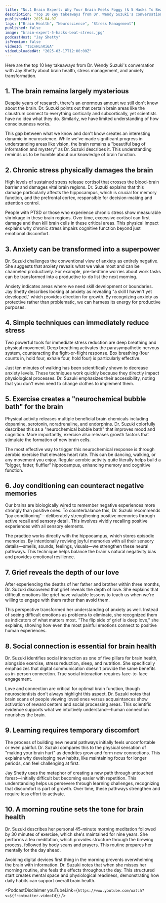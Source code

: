 ```yaml
---
title: "No.1 Brain Expert: Why Your Brain Feels Foggy (& 5 Hacks To Beat Stress )"
description: "Top 10 key takeaways from Dr. Wendy Suzuki's conversation with Jay Shetty about brain health, stress management, and anxiety transformation."
publishedAt: 2025-04-07
tags: ["Brain Health", "Neuroscience", "Stress Management"]
published: false
image: "brain-expert-5-hacks-beat-stress.jpg"
podcastHost: "Jay Shetty"
isPremium: false
videoId: "tSIvHLnRi6A"
videoUploadedAt: "2025-03-17T12:00:00Z"
---
```



<PodcastSummaryPageLayout frontmatter={frontmatter}>

Here are the top 10 key takeaways from Dr. Wendy Suzuki's conversation with Jay Shetty about brain health, stress management, and anxiety transformation.

## 1. The brain remains largely mysterious

Despite years of research, there's an enormous amount we still don't know about the brain. Dr. Suzuki points out that certain brain areas like the claustrum connect to everything cortically and subcortically, yet scientists have no idea what they do. Similarly, we have limited understanding of how consciousness works.

This gap between what we know and don't know creates an interesting dynamic in neuroscience. While we've made significant progress in understanding areas like vision, the brain remains a "beautiful bag of information and mystery" as Dr. Suzuki describes it. This understanding reminds us to be humble about our knowledge of brain function.

## 2. Chronic stress physically damages the brain

High levels of sustained stress release cortisol that crosses the blood-brain barrier and damages vital brain regions. Dr. Suzuki explains that this damage particularly affects the hippocampus, which is crucial for memory function, and the prefrontal cortex, responsible for decision-making and attention control.

People with PTSD or those who experience chronic stress show measurable shrinkage in these brain regions. Over time, excessive cortisol can first damage and then kill brain cells in these critical areas. This physical impact explains why chronic stress impairs cognitive function beyond just emotional discomfort.

## 3. Anxiety can be transformed into a superpower

Dr. Suzuki challenges the conventional view of anxiety as entirely negative. She suggests that anxiety reveals what we value most and can be channeled productively. For example, pre-bedtime worries about work tasks can be transformed into a productive to-do list the next morning.

Anxiety indicates areas where we need skill development or boundaries. Jay Shetty describes looking at anxiety as revealing "a skill I haven't yet developed," which provides direction for growth. By recognizing anxiety as protective rather than problematic, we can harness its energy for productive purposes.

## 4. Simple techniques can immediately reduce stress

Two powerful tools for immediate stress reduction are deep breathing and physical movement. Deep breathing activates the parasympathetic nervous system, counteracting the fight-or-flight response. Box breathing (four counts in, hold four, exhale four, hold four) is particularly effective.

Just ten minutes of walking has been scientifically shown to decrease anxiety levels. These techniques work quickly because they directly impact physiological processes. Dr. Suzuki emphasizes their accessibility, noting that you don't even need to change clothes to implement them.

## 5. Exercise creates a "neurochemical bubble bath" for the brain

Physical activity releases multiple beneficial brain chemicals including dopamine, serotonin, noradrenaline, and endorphins. Dr. Suzuki colorfully describes this as a "neurochemical bubble bath" that improves mood and cognition. More importantly, exercise also releases growth factors that stimulate the formation of new brain cells.

The most effective way to trigger this neurochemical response is through aerobic exercise that elevates heart rate. This can be dancing, walking, or any movement you enjoy. Regular aerobic activity quite literally helps build a "bigger, fatter, fluffier" hippocampus, enhancing memory and cognitive function.

## 6. Joy conditioning can counteract negative memories

Our brains are biologically wired to remember negative experiences more strongly than positive ones. To counterbalance this, Dr. Suzuki recommends "joy conditioning"—deliberately strengthening positive memories through active recall and sensory detail. This involves vividly recalling positive experiences with all sensory elements.

The practice works directly with the hippocampus, which stores episodic memories. By intentionally reviving joyful memories with all their sensory details—smells, sounds, feelings, visuals—we strengthen these neural pathways. This technique helps balance the brain's natural negativity bias and provides emotional resilience.

## 7. Grief reveals the depth of our love

After experiencing the deaths of her father and brother within three months, Dr. Suzuki discovered that grief reveals the depth of love. She explains that difficult emotions like grief have valuable lessons to teach us when we're willing to engage with them rather than avoid them.

This perspective transformed her understanding of anxiety as well. Instead of seeing difficult emotions as problems to eliminate, she recognized them as indicators of what matters most. "The flip side of grief is deep love," she explains, showing how even the most painful emotions connect to positive human experiences.

## 8. Social connection is essential for brain health

Dr. Suzuki identifies social interaction as one of five pillars for brain health, alongside exercise, stress reduction, sleep, and nutrition. She specifically emphasizes that digital communication doesn't provide the same benefits as in-person connection. True social interaction requires face-to-face engagement.

Love and connection are critical for optimal brain function, though neuroscientists don't always highlight this aspect. Dr. Suzuki notes that brain scans of people viewing loved ones versus acquaintances show activation of reward centers and social processing areas. This scientific evidence supports what we intuitively understand—human connection nourishes the brain.

## 9. Learning requires temporary discomfort

The process of building new neural pathways initially feels uncomfortable or even painful. Dr. Suzuki compares this to the physical sensation of "making your brain hurt" as dendrites grow and form new connections. This explains why developing new habits, like maintaining focus for longer periods, can feel challenging at first.

Jay Shetty uses the metaphor of creating a new path through untouched forest—initially difficult but becoming easier with repetition. This understanding helps us persevere through learning challenges, recognizing that discomfort is part of growth. Over time, these pathways strengthen and require less effort to activate.

## 10. A morning routine sets the tone for brain health

Dr. Suzuki describes her personal 45-minute morning meditation followed by 30 minutes of exercise, which she's maintained for nine years. She performs a tea meditation, which provides structure through the brewing process, followed by body scans and prayers. This routine prepares her mentally for the day ahead.

Avoiding digital devices first thing in the morning prevents overwhelming the brain with information. Dr. Suzuki notes that when she misses her morning routine, she feels the effects throughout the day. This structured start creates mental space and physiological readiness, demonstrating how daily habits can support overall brain health.

<PodcastDisclaimer
  youTubeLink={`https://www.youtube.com/watch?v=${frontmatter.videoId}`}
/>

</PodcastSummaryPageLayout>
